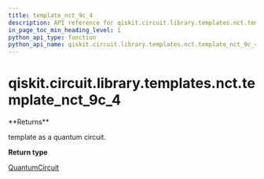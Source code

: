 ```yaml
---
title: template_nct_9c_4
description: API reference for qiskit.circuit.library.templates.nct.template_nct_9c_4
in_page_toc_min_heading_level: 1
python_api_type: function
python_api_name: qiskit.circuit.library.templates.nct.template_nct_9c_4
---
```


# qiskit.circuit.library.templates.nct.template\_nct\_9c\_4

<Function id="qiskit.circuit.library.templates.nct.template_nct_9c_4" github="https://github.com/qiskit/qiskit/tree/stable/0.20/qiskit/circuit/library/templates/nct/template_nct_9c_4.py" signature="template_nct_9c_4()">
  **Returns**

  template as a quantum circuit.

  **Return type**

  [QuantumCircuit](qiskit.circuit.QuantumCircuit "qiskit.circuit.QuantumCircuit")
</Function>

